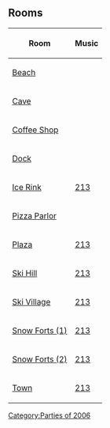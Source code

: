 {{CPW|Sports Party|Festa do Esporte}}

==Rooms==
{|class="wikitable" style="margin: 1em auto;"
!Room!!Music
|-
|[[Media:ArtworkRoomsBeach13.swf|Beach]]||{{n/a|?}}
|-
|[[Media:ArtworkRoomsCave14.swf|Cave]]||{{n/a|?}}
|-
|[[Media:ArtworkRoomsCoffee12.swf|Coffee Shop]]||{{n/a|?}}
|-
|[[Media:ArtworkRoomsDock14.swf|Dock]]||{{n/a|?}}
|-
|[[Media:ArtworkRoomsRink20.swf|Ice Rink]]||[[Media:Music213.swf|213]]
|-
|[[Media:ArtworkRoomsPizza14.swf|Pizza Parlor]]||{{n/a|?}}
|-
|[[Media:ArtworkRoomsPlaza21.swf|Plaza]]||[[Media:Music213.swf|213]]
|-
|[[Media:ArtworkRoomsMtn12.swf|Ski Hill]]||[[Media:Music213.swf|213]]
|-
|[[Media:ArtworkRoomsVillage15.swf|Ski Village]]||[[Media:Music213.swf|213]]
|-
|[[Media:ArtworkRoomsForts16.swf|Snow Forts (1)]]||[[Media:Music213.swf|213]]
|-
|[[Media:ArtworkRoomsForts17.swf|Snow Forts (2)]]||[[Media:Music213.swf|213]]
|-
|[[Media:ArtworkRoomsTown15.swf|Town]]||[[Media:Music213.swf|213]]
|}


{{Parties}}

[[Category:Parties of 2006]]